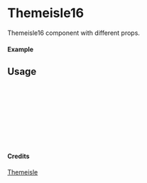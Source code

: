 
<Meta of={Themeisle16} title="Themeisle/Themeisle16" />

# Themeisle16

Themeisle16 component with different props.

#### Example

<Canvas of={Themeisle16.Primary} />

## Usage

```ts
import { Themeisle16 } from "yadl-ui";

const Example = () => {
  return (
      <Themeisle16 />
  );
};

export default Example;
```

#### Credits
[Themeisle](https://themeisle.com/illustrations/)
